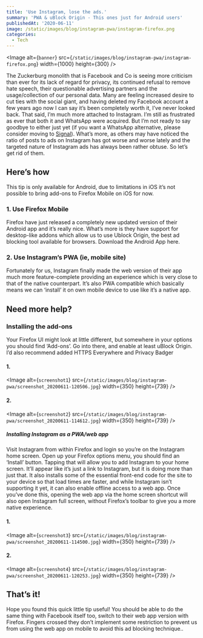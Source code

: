 ```yaml
---
title: 'Use Instagram, lose the ads.'
summary: 'PWA & uBlock Origin - This ones just for Android users'
publishedAt: '2020-06-11'
image: /static/images/blog/instagram-pwa/instagram-firefox.png
categories:
  - Tech
---
```


<Image
  alt={`banner`}
  src={`/static/images/blog/instagram-pwa/instagram-firefox.png`}
  width={1000}
  height={300}
/>
 

The Zuckerburg monolith that is Facebook and Co is seeing more criticism than ever for its lack of regard for privacy, its continued refusal to remove hate speech, their questionable advertising partners and the usage/collection of our personal data.
Many are feeling increased desire to cut ties with the social giant, and having deleted my Facebook account a few years ago now I can say it’s been completely worth it, I’ve never looked back.
That said, I’m much more attached to Instagram. I’m still as frustrated as ever that both it and WhatsApp were acquired. But I’m not ready to say goodbye to either just yet (if you want a WhatsApp alternative, please consider moving to [Signal](/blog/a-look-at-signal#content)). What’s more, as others may have noticed the ratio of posts to ads on Instagram has got worse and worse lately and the targeted nature of Instagram ads has always been rather obtuse.
So let’s get rid of them.

## Here’s how

This tip is only available for Android, due to limitations in iOS it’s not possible to bring add-ons to Firefox Mobile on iOS for now.

### 1. Use Firefox Mobile

Firefox have just released a completely new updated version of their Android app and it’s really nice. What’s more is they have support for desktop-like addons which allow us to use Ublock Origin, the best ad blocking tool available for browsers.
Download the Android App here.

### 2. Use Instagram’s PWA (ie, mobile site)

Fortunately for us, Instagram finally made the web version of their app much more feature-complete providing an experience which is very close to that of the native counterpart. It’s also PWA compatible which basically means we can ‘install’ it on own mobile device to use like it’s a native app.

## Need more help?

### Installing the add-ons

Your Firefox UI might look at little different, but somewhere in your options you should find ‘Add-ons’. Go into there, and enable at least uBlock Origin. I’d also recommend added HTTPS Everywhere and Privacy Badger

#### 1.

<Image
  alt={`screenshot1`}
  src={`/static/images/blog/instagram-pwa/screenshot_20200611-120506.jpg`}
  width={350}
  height={739}
/>

#### 2.

<Image
  alt={`screenshot2`}
  src={`/static/images/blog/instagram-pwa/screenshot_20200611-114612.jpg`}
  width={350}
  height={739}
/>

##### Installing Instagram as a PWA/web app

Visit Instagram from within Firefox and login so you’re on the Instagram home screen. Open up your Firefox options menu, you should find an ‘Install’ button. Tapping that will allow you to add Instagram to your home screen. It’ll appear like it’s just a link to Instagram, but it is doing more than just that. It also installs some of the essential front-end code for the site to your device so that load times are faster, and while Instagram isn’t supporting it yet, it can also enable offline access to a web app. 
Once you’ve done this, opening the web app via the home screen shortcut will also open Instagram full screen, without Firefox’s toolbar to give you a more native experience.

#### 1.
<Image
  alt={`screenshot3`}
  src={`/static/images/blog/instagram-pwa/screenshot_20200611-114500.jpg`}
  width={350}
  height={739}
/>
 

#### 2.

<Image
  alt={`screenshot4`}
  src={`/static/images/blog/instagram-pwa/screenshot_20200611-120253.jpg`}
  width={350}
  height={739}
/>

## That’s it!

Hope you found this quick little tip useful! You should be able to do the same thing with Facebook itself too, switch to their web app version with Firefox. Fingers crossed they don’t implement some restriction to prevent us from using the web app on mobile to avoid this ad blocking technique..